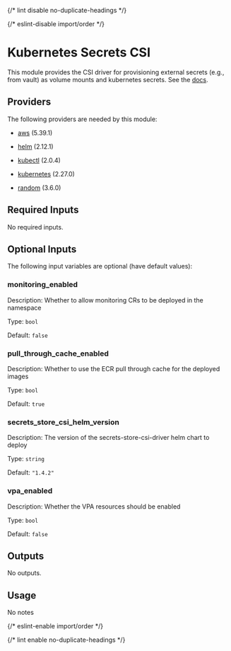 
{/* lint disable no-duplicate-headings */}

{/* eslint-disable import/order */}
<ModuleHeader name="kube_secrets_csi" sourceHref="https://github.com/Panfactum/stack/tree/__PANFACTUM_VERSION_MAIN__/packages/infrastructure/kube_secrets_csi" status="deprecated" type="direct"/>

# Kubernetes Secrets CSI

This module provides the CSI driver for provisioning external secrets (e.g., from vault) as volume mounts
and kubernetes secrets. See the [docs](https://secrets-store-csi-driver.sigs.k8s.io/).

## Providers

The following providers are needed by this module:

- [aws](https://registry.terraform.io/providers/hashicorp/aws/5.39.1/docs) (5.39.1)

- [helm](https://registry.terraform.io/providers/hashicorp/helm/2.12.1/docs) (2.12.1)

- [kubectl](https://registry.terraform.io/providers/alekc/kubectl/2.0.4/docs) (2.0.4)

- [kubernetes](https://registry.terraform.io/providers/hashicorp/kubernetes/2.27.0/docs) (2.27.0)

- [random](https://registry.terraform.io/providers/hashicorp/random/3.6.0/docs) (3.6.0)

## Required Inputs

No required inputs.

## Optional Inputs

The following input variables are optional (have default values):




### monitoring\_enabled

Description: Whether to allow monitoring CRs to be deployed in the namespace

Type: `bool`

Default: `false`





### pull\_through\_cache\_enabled

Description: Whether to use the ECR pull through cache for the deployed images

Type: `bool`

Default: `true`


### secrets\_store\_csi\_helm\_version

Description: The version of the secrets-store-csi-driver helm chart to deploy

Type: `string`

Default: `"1.4.2"`

### vpa\_enabled

Description: Whether the VPA resources should be enabled

Type: `bool`

Default: `false`

## Outputs

No outputs.

## Usage

No notes

{/* eslint-enable import/order */}

{/* lint enable no-duplicate-headings */}
